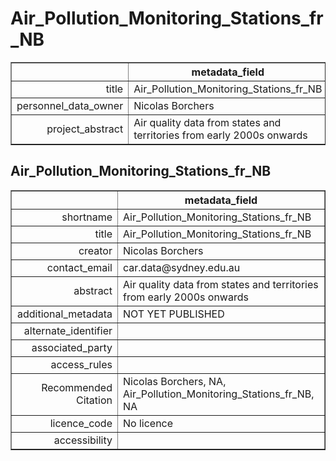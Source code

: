 Air_Pollution_Monitoring_Stations_fr_NB
===
<!-- html table generated in R 3.6.0 by xtable 1.8-4 package -->
<!-- Fri May 22 19:14:02 2020 -->
<table border=1>
<tr> <th>  </th> <th> metadata_field </th>  </tr>
  <tr> <td align="right"> title </td> <td> Air_Pollution_Monitoring_Stations_fr_NB </td> </tr>
  <tr> <td align="right"> personnel_data_owner </td> <td> Nicolas Borchers </td> </tr>
  <tr> <td align="right"> project_abstract </td> <td> Air quality data from states and territories from early 2000s onwards </td> </tr>
   </table>



Air_Pollution_Monitoring_Stations_fr_NB
---
<!-- html table generated in R 3.6.0 by xtable 1.8-4 package -->
<!-- Fri May 22 19:14:02 2020 -->
<table border=1>
<tr> <th>  </th> <th> metadata_field </th>  </tr>
  <tr> <td align="right"> shortname </td> <td> Air_Pollution_Monitoring_Stations_fr_NB </td> </tr>
  <tr> <td align="right"> title </td> <td> Air_Pollution_Monitoring_Stations_fr_NB </td> </tr>
  <tr> <td align="right"> creator </td> <td> Nicolas Borchers </td> </tr>
  <tr> <td align="right"> contact_email </td> <td> car.data@sydney.edu.au </td> </tr>
  <tr> <td align="right"> abstract </td> <td> Air quality data from states and territories from early 2000s onwards </td> </tr>
  <tr> <td align="right"> additional_metadata </td> <td> NOT YET PUBLISHED </td> </tr>
  <tr> <td align="right"> alternate_identifier </td> <td>  </td> </tr>
  <tr> <td align="right"> associated_party </td> <td>  </td> </tr>
  <tr> <td align="right"> access_rules </td> <td>  </td> </tr>
  <tr> <td align="right"> Recommended Citation </td> <td> Nicolas Borchers, NA, Air_Pollution_Monitoring_Stations_fr_NB, NA </td> </tr>
  <tr> <td align="right"> licence_code </td> <td> No licence </td> </tr>
  <tr> <td align="right"> accessibility </td> <td>  </td> </tr>
   </table>



